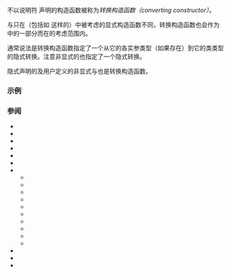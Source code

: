 {{title|转换构造函数}}
{{cpp/language/classes/navbar}}

不以说明符 {{rlp|explicit}} 声明{{rev inl|until=c++11|且可以用单个参数调用}}的构造函数被称为''转换构造函数（converting constructor）''。

与只在{{rlp|direct initialization|直接初始化}}（包括如 {{rlp|static_cast}} 这样的{{rlp|explicit cast|显式转换}}）中被考虑的显式构造函数不同，转换构造函数也会作为{{rlp|implicit conversion|用户定义的转换序列}}中的一部分而在{{rlp|copy initialization|复制初始化}}的考虑范围内。

通常说法是转换构造函数指定了一个从它的各实参类型（如果存在）到它的类类型的隐式转换。注意非显式的{{rlp|cast operator|用户定义转换函数}}也指定了一个隐式转换。

隐式声明的及用户定义的非显式{{rlp|copy constructor|复制构造函数}}与{{rlp|move constructor|移动构造函数}}也是转换构造函数。

===示例===
{{example|code=
struct A
{
    A() { }         // 转换构造函数 (C++11 起)  
    A(int) { }      // 转换构造函数
    A(int, int) { } // 转换构造函数 (C++11 起)
};

struct B
{
    explicit B() { }
    explicit B(int) { }
    explicit B(int, int) { }
};

int main()
{
    A a1 = 1;      // OK：复制初始化选择 A::A(int)
    A a2(2);       // OK：直接初始化选择 A::A(int)
    A a3{4, 5};    // OK：直接列表初始化选择 A::A(int, int)
    A a4 = {4, 5}; // OK：复制列表初始化选择 A::A(int, int)
    A a5 = (A)1;   // OK：进行 static_cast 显式转换，是直接初始化

//  B b1 = 1;      // 错误：复制初始化不考虑 B::B(int)
    B b2(2);       // OK：直接初始化选择 B::B(int)
    B b3{4, 5};    // OK：直接列表初始化选择 B::B(int, int)
//  B b4 = {4, 5}; // 错误：复制列表初始化选择了显式构造函数 B::B(int, int)
    B b5 = (B)1;   // OK：进行 static_cast 显式转换，是直接初始化
    B b6;          // OK：默认初始化
    B b7{};        // OK：直接列表初始化
//  B b8 = {};     // 错误：复制列表初始化选择了显式构造函数 B::B()

    [](...){}(a1, a4, a4, a5, b5); // 可能会抑制 "未使用的变量" 警告
}
}}

===参阅===
* {{rlp | copy elision | 复制消除}}
* {{rlp | copy assignment | 复制赋值}}
* {{rlp | copy constructor | 复制构造函数}}
* {{rlp | default constructor | 默认构造函数}}
* {{rlp | destructor | 析构函数}}
* {{rlp | explicit}}
* {{rlp | initialization | 初始化}}
** {{rlp | aggregate initialization | 聚合初始化}}
** {{rlp | constant initialization | 常量初始化}}
** {{rlp | copy initialization | 复制初始化}}
** {{rlp | default initialization | 默认初始化}}
** {{rlp | direct initialization | 直接初始化}}
** {{rlp | initializer list | 成员初始化式列表}}
** {{rlp | list initialization | 列表初始化}}
** {{rlp | reference initialization | 引用初始化}}
** {{rlp | value initialization | 值初始化}}
** {{rlp | zero initialization | 零初始化}}
* {{rlp | move assignment | 移动赋值}}
* {{rlp | move constructor | 移动构造函数}}
* {{rlp | new}}

{{langlinks|de|en|es|fr|it|ja|pt|ru}}